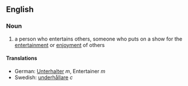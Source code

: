 ==English==
===Noun===
# a person who entertains others, someone who puts on a show for the [[entertainment]] or [[enjoyment]] of others

====Translations====
*German: [[Unterhalter]] ''m'', Entertainer ''m''
*Swedish: [[underhållare]] ''c''